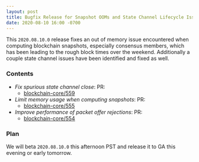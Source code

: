 ```yaml
---
layout: post
title: Bugfix Release for Snapshot OOMs and State Channel Lifecycle Issues
date: 2020-08-10 16:00 -0700
---
```


This `2020.08.10.0` release fixes an out of memory issue encountered when computing blockchain
snapshots, especially consensus members, which has been leading to the rough block times over the
weekend. Additionally a couple state channel issues have been identified and fixed as well.

<!--truncate-->

### Contents

- _Fix spurious state channel close_: PR:
  - [blockchain-core/559](https://github.com/helium/blockchain-core/pull/559)
- _Limit memory usage when computing snapshots_: PR:
  - [blockchain-core/555](https://github.com/helium/blockchain-core/pull/555)
- _Improve performance of packet offer rejections_: PR:
  - [blockchain-core/554](https://github.com/helium/blockchain-core/pull/554)

### Plan

We will beta `2020.08.10.0` this afternoon PST and release it to GA this evening or early tomorrow.
